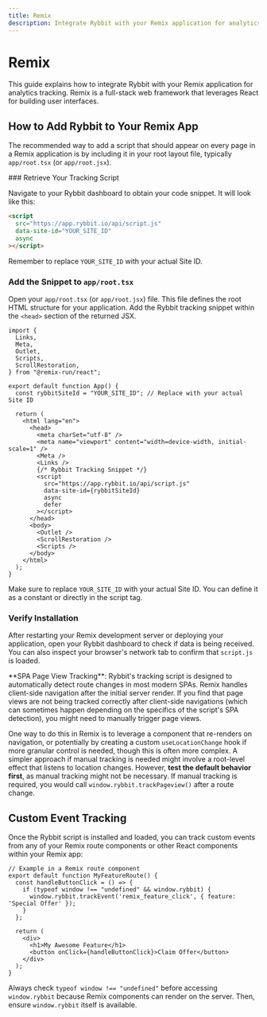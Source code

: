```yaml
---
title: Remix
description: Integrate Rybbit with your Remix application for analytics tracking
---
```



# Remix

This guide explains how to integrate Rybbit with your Remix application for analytics tracking. Remix is a full-stack web framework that leverages React for building user interfaces.

## How to Add Rybbit to Your Remix App

The recommended way to add a script that should appear on every page in a Remix application is by including it in your root layout file, typically `app/root.tsx` (or `app/root.jsx`).

<Steps>
### Retrieve Your Tracking Script

Navigate to your Rybbit dashboard to obtain your code snippet. It will look like this:

```html
<script
  src="https://app.rybbit.io/api/script.js"
  data-site-id="YOUR_SITE_ID"
  async
></script>
```
Remember to replace `YOUR_SITE_ID` with your actual Site ID.

### Add the Snippet to `app/root.tsx`

Open your `app/root.tsx` (or `app/root.jsx`) file. This file defines the root HTML structure for your application. Add the Rybbit tracking snippet within the `<head>` section of the returned JSX.

```tsx filename="app/root.tsx"
import {
  Links,
  Meta,
  Outlet,
  Scripts,
  ScrollRestoration,
} from "@remix-run/react";

export default function App() {
  const rybbitSiteId = "YOUR_SITE_ID"; // Replace with your actual Site ID

  return (
    <html lang="en">
      <head>
        <meta charSet="utf-8" />
        <meta name="viewport" content="width=device-width, initial-scale=1" />
        <Meta />
        <Links />
        {/* Rybbit Tracking Snippet */}
        <script
          src="https://app.rybbit.io/api/script.js"
          data-site-id={rybbitSiteId}
          async
          defer
        ></script>
      </head>
      <body>
        <Outlet />
        <ScrollRestoration />
        <Scripts />
      </body>
    </html>
  );
}
```
Make sure to replace `YOUR_SITE_ID` with your actual Site ID. You can define it as a constant or directly in the script tag.

### Verify Installation

After restarting your Remix development server or deploying your application, open your Rybbit dashboard to check if data is being received. You can also inspect your browser's network tab to confirm that `script.js` is loaded.
</Steps>

<Callout type="info">
  **SPA Page View Tracking**: Rybbit's tracking script is designed to automatically detect route changes in most modern SPAs. Remix handles client-side navigation after the initial server render. If you find that page views are not being tracked correctly after client-side navigations (which can sometimes happen depending on the specifics of the script's SPA detection), you might need to manually trigger page views.

  One way to do this in Remix is to leverage a component that re-renders on navigation, or potentially by creating a custom `useLocationChange` hook if more granular control is needed, though this is often more complex. A simpler approach if manual tracking is needed might involve a root-level effect that listens to location changes. However, **test the default behavior first**, as manual tracking might not be necessary.
  If manual tracking is required, you would call `window.rybbit.trackPageview()` after a route change.
</Callout>

## Custom Event Tracking

Once the Rybbit script is installed and loaded, you can track custom events from any of your Remix route components or other React components within your Remix app:

```tsx
// Example in a Remix route component
export default function MyFeatureRoute() {
  const handleButtonClick = () => {
    if (typeof window !== "undefined" && window.rybbit) {
      window.rybbit.trackEvent('remix_feature_click', { feature: 'Special Offer' });
    }
  };

  return (
    <div>
      <h1>My Awesome Feature</h1>
      <button onClick={handleButtonClick}>Claim Offer</button>
    </div>
  );
}
```
Always check `typeof window !== "undefined"` before accessing `window.rybbit` because Remix components can render on the server. Then, ensure `window.rybbit` itself is available.
